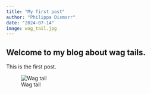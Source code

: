 ```yaml
---
title: "My first post"
author: "Philippa Dismorr"
date: "2024-07-14"
image: wag_tail.jpg
---
```

## Welcome to my blog about wag tails. 

This is the first post. 

![Wag tail](wag_tail.jpg)
